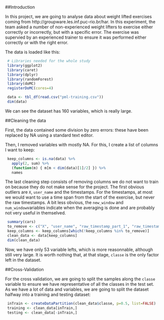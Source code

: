 ##Introduction

 
 In this project, we are going to analyse data about weight lifted exercises coming from http://groupware.les.inf.puc-rio.br/har. In this experiment, the team asked a number of non-experienced weight lifters to exercise either correctly or incorrectly, but with a specific error. The exercise was supervied by an experienced trainer to ensure it was performed either correctly or with the right error.
 
The data is loaded like this:
 
```r
 # Libraries needed for the whole study
 library(ggplot2)
 library(caret)
 library(dplyr)
 library(randomForest)
 library(doMC)
 registerDoMC(cores=4)
```
```r
 data <- tbl_df(read.csv("pml-training.csv"))
 dim(data)
 ```
We can see the dataset has 160 variables, which is really large.

##Cleaning the data

First, the data contained some division by zero errors: these have been replaced by NA using a standard text editor.

Then, I removed variables with mostly NA. For this, I create a list of columns I want to keep:

```r
 keep_columns <- is.na(data) %>%
   apply(2, sum) %>%
   (function(m) { m[m < dim(data)[1]/2] }) %>%
   names
 ```
 
The last cleaning step consists of removing columns we do not want to train on because they do not make sense for the project. The first obvious outliers are `X`, `user_name` and the timestamps. For the timestamps, at most we would want to use a time span from the start of the exercise, but never the raw timestamps. A bit less obvious, the `new_window` and `num_window`variables indicate when the averaging is done and are probably not very useful in themselved.

```r
 summary(cars)
 to_remove <- c("X", "user_name", "raw_timestamp_part_1", "raw_timestamp_part_2", "cvtd_timestamp", "new_window",   "num_window")
 keep_columns <- keep_columns[which(!keep_columns %in% to_remove)]
 clean_data <- data[keep_columns]
 dim(clean_data)
 ```

Now, we have only 53 variable lefts, which is more reasonnable, although still very large. It is worth nothing that, at that stage, `classe` is the only factor left in the dataset.

##Cross-Validation

For the cross validation, we are going to split the samples along the `classe` variable to ensure we have representative of all the classes in the test set. As we have a lot of data and variables, we are going to split the dataset halfway into a training and testing dataset:

```r
 inTrain <- createDataPartition(clean_data$classe, p=0.5, list=FALSE)
 training <- clean_data[inTrain,]
 testing <- clean_data[-inTrain,]
 ```
